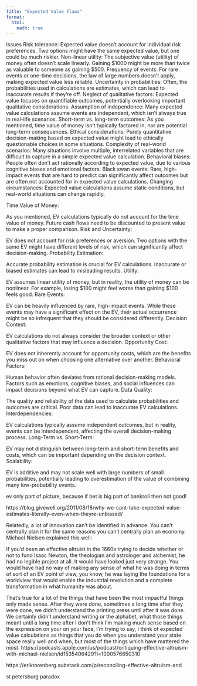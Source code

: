 ```yaml
---
title: "Expected Value Flaws"
format:
  html:
    math: true
---
```

Issues
Risk tolerance: Expected value doesn't account for individual risk preferences. Two options might have the same expected value, but one could be much riskier.
Non-linear utility: The subjective value (utility) of money often doesn't scale linearly. Gaining $1000 might be more than twice as valuable to someone as gaining $500.
Frequency of events: For rare events or one-time decisions, the law of large numbers doesn't apply, making expected value less reliable.
Uncertainty in probabilities: Often, the probabilities used in calculations are estimates, which can lead to inaccurate results if they're off.
Neglect of qualitative factors: Expected value focuses on quantifiable outcomes, potentially overlooking important qualitative considerations.
Assumption of independence: Many expected value calculations assume events are independent, which isn't always true in real-life scenarios.
Short-term vs. long-term outcomes: As you mentioned, time value of money isn't typically factored in, nor are potential long-term consequences.
Ethical considerations: Purely quantitative decision-making based on expected value might lead to ethically questionable choices in some situations.
Complexity of real-world scenarios: Many situations involve multiple, interrelated variables that are difficult to capture in a simple expected value calculation.
Behavioral biases: People often don't act rationally according to expected value, due to various cognitive biases and emotional factors.
Black swan events: Rare, high-impact events that are hard to predict can significantly affect outcomes but are often not accounted for in expected value calculations.
Changing circumstances: Expected value calculations assume static conditions, but real-world situations can change rapidly.

Time Value of Money:

As you mentioned, EV calculations typically do not account for the time value of money. Future cash flows need to be discounted to present value to make a proper comparison.
Risk and Uncertainty:

EV does not account for risk preferences or aversion. Two options with the same EV might have different levels of risk, which can significantly affect decision-making.
Probability Estimation:

Accurate probability estimation is crucial for EV calculations. Inaccurate or biased estimates can lead to misleading results.
Utility:

EV assumes linear utility of money, but in reality, the utility of money can be nonlinear. For example, losing $100 might feel worse than gaining $100 feels good.
Rare Events:

EV can be heavily influenced by rare, high-impact events. While these events may have a significant effect on the EV, their actual occurrence might be so infrequent that they should be considered differently.
Decision Context:

EV calculations do not always consider the broader context or other qualitative factors that may influence a decision.
Opportunity Cost:

EV does not inherently account for opportunity costs, which are the benefits you miss out on when choosing one alternative over another.
Behavioral Factors:

Human behavior often deviates from rational decision-making models. Factors such as emotions, cognitive biases, and social influences can impact decisions beyond what EV can capture.
Data Quality:

The quality and reliability of the data used to calculate probabilities and outcomes are critical. Poor data can lead to inaccurate EV calculations.
Interdependencies:

EV calculations typically assume independent outcomes, but in reality, events can be interdependent, affecting the overall decision-making process.
Long-Term vs. Short-Term:

EV may not distinguish between long-term and short-term benefits and costs, which can be important depending on the decision context.
Scalability:

EV is additive and may not scale well with large numbers of small probabilities, potentially leading to overestimation of the value of combining many low-probability events.

ev only part of picture, because if bet is big part of bankroll then not good! 

https://blog.givewell.org/2011/08/18/why-we-cant-take-expected-value-estimates-literally-even-when-theyre-unbiased/


Relatedly, a lot of innovation can’t be identified in advance. You can’t centrally plan it for the same reasons you can’t centrally plan an economy. Michael Nielsen explained this well:

If you'd been an effective altruist in the 1660s trying to decide whether or not to fund Isaac Newton, the theologian and astrologer and alchemist, he had no legible project at all. It would have looked just very strange. You would have had no way of making any sense of what he was doing in terms of sort of an EV point of view, you know, he was laying the foundations for a worldview that would enable the industrial revolution and a complete transformation in what humanity was about.

That's true for a lot of the things that have been the most impactful things only made sense. After they were done, sometimes a long time after they were done, we didn't understand the printing press until after it was done. We certainly didn't understand writing or the alphabet, what those things meant until a long time after I don't think I'm making much sense based on the expression on your on your face, I'm trying to say, I think of expected value calculations as things that you do when you understand your state space really well and when, but most of the things which have mattered the most.
https://podcasts.apple.com/us/podcast/critiquing-effective-altruism-with-michael-nielsen/id1535406429?i=1000576650310

https://eriktorenberg.substack.com/p/reconciling-effective-altruism-and

st petersburg paradox